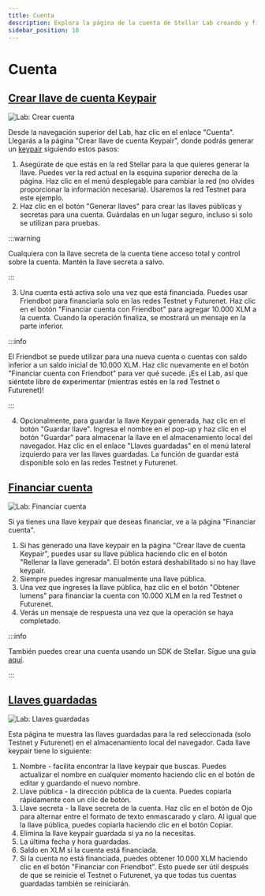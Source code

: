 ```yaml
---
title: Cuenta
description: Explora la página de la cuenta de Stellar Lab creando y financiando una cuenta en Stellar
sidebar_position: 10
---
```


# Cuenta

## [Crear llave de cuenta Keypair](https://lab.stellar.org/account/create)

![Lab: Crear cuenta](/assets/lab/lab-account-create.png)

Desde la navegación superior del Lab, haz clic en el enlace "Cuenta". Llegarás a la página "Crear llave de cuenta Keypair", donde podrás generar un [keypair](../../learn/glossary.mdx#keypair) siguiendo estos pasos:

1. Asegúrate de que estás en la red Stellar para la que quieres generar la llave. Puedes ver la red actual en la esquina superior derecha de la página. Haz clic en el menú desplegable para cambiar la red (no olvides proporcionar la información necesaria). Usaremos la red Testnet para este ejemplo.
2. Haz clic en el botón "Generar llaves" para crear las llaves públicas y secretas para una cuenta. Guárdalas en un lugar seguro, incluso si solo se utilizan para pruebas.

:::warning

Cualquiera con la llave secreta de la cuenta tiene acceso total y control sobre la cuenta. Mantén la llave secreta a salvo.

:::

3. Una cuenta está activa solo una vez que está financiada. Puedes usar Friendbot para financiarla solo en las redes Testnet y Futurenet. Haz clic en el botón "Financiar cuenta con Friendbot" para agregar 10.000 XLM a la cuenta. Cuando la operación finaliza, se mostrará un mensaje en la parte inferior.

:::info

El Friendbot se puede utilizar para una nueva cuenta o cuentas con saldo inferior a un saldo inicial de 10.000 XLM. Haz clic nuevamente en el botón "Financiar cuenta con Friendbot" para ver qué sucede. ¡Es el Lab, así que siéntete libre de experimentar (mientras estés en la red Testnet o Futurenet)!

:::

4. Opcionalmente, para guardar la llave Keypair generada, haz clic en el botón "Guardar llave". Ingresa el nombre en el pop-up y haz clic en el botón "Guardar" para almacenar la llave en el almacenamiento local del navegador. Haz clic en el enlace "Llaves guardadas" en el menú lateral izquierdo para ver las llaves guardadas. La función de guardar está disponible solo en las redes Testnet y Futurenet.

## [Financiar cuenta](https://lab.stellar.org/account/fund)

![Lab: Financiar cuenta](/assets/lab/lab-account-fund.png)

Si ya tienes una llave keypair que deseas financiar, ve a la página "Financiar cuenta".

1. Si has generado una llave keypair en la página "Crear llave de cuenta Keypair", puedes usar su llave pública haciendo clic en el botón "Rellenar la llave generada". El botón estará deshabilitado si no hay llave keypair.
2. Siempre puedes ingresar manualmente una llave pública.
3. Una vez que ingreses la llave pública, haz clic en el botón "Obtener lumens" para financiar la cuenta con 10.000 XLM en la red Testnet o Futurenet.
4. Verás un mensaje de respuesta una vez que la operación se haya completado.

:::info

También puedes crear una cuenta usando un SDK de Stellar. Sigue una guía [aquí](../../build/guides/basics/create-account.mdx).

:::

## [Llaves guardadas](https://lab.stellar.org/account/saved)

![Lab: Llaves guardadas](/assets/lab/lab-account-saved.png)

Esta página te muestra las llaves guardadas para la red seleccionada (solo Testnet y Futurenet) en el almacenamiento local del navegador. Cada llave keypair tiene lo siguiente:

1. Nombre - facilita encontrar la llave keypair que buscas. Puedes actualizar el nombre en cualquier momento haciendo clic en el botón de editar y guardando el nuevo nombre.
2. Llave pública - la dirección pública de la cuenta. Puedes copiarla rápidamente con un clic de botón.
3. Llave secreta - la llave secreta de la cuenta. Haz clic en el botón de Ojo para alternar entre el formato de texto enmascarado y claro. Al igual que la llave pública, puedes copiarla haciendo clic en el botón Copiar.
4. Elimina la llave keypair guardada si ya no la necesitas.
5. La última fecha y hora guardadas.
6. Saldo en XLM si la cuenta está financiada.
7. Si la cuenta no está financiada, puedes obtener 10.000 XLM haciendo clic en el botón "Financiar con Friendbot". Esto puede ser útil después de que se reinicie el Testnet o Futurenet, ya que todas tus cuentas guardadas también se reiniciarán.
